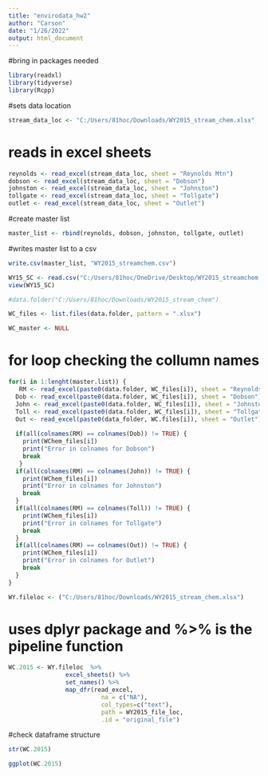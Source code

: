 ---
title: "envirodata_hw2"
author: "Carson"
date: "1/26/2022"
output: html_document
---

#bring in packages needed
```{r}
library(readxl)
library(tidyverse)
library(Rcpp)
```


#sets data location
```{r}
stream_data_loc <- "C:/Users/81hoc/Downloads/WY2015_stream_chem.xlsx"
```

# reads in excel sheets
```{r}
reynolds <- read_excel(stream_data_loc, sheet = "Reynolds Mtn")
dobson <- read_excel(stream_data_loc, sheet = "Dobson")
johnston <- read_excel(stream_data_loc, sheet = "Johnston")
tollgate <- read_excel(stream_data_loc, sheet = "Tollgate")
outlet <- read_excel(stream_data_loc, sheet = "Outlet")
```

#create master list
```{r}
master_list <- rbind(reynolds, dobson, johnston, tollgate, outlet)
```

#writes master list to a csv
```{r}
write.csv(master_list, "WY2015_streamchem.csv")
```

```{r}
WY15_SC <- read.csv("C:/Users/81hoc/OneDrive/Desktop/WY2015_streamchem.csv")
view(WY15_SC)
```


```{r}
#data.folder("C:/Users/81hoc/Downloads/WY2015_stream_chem")
```


```{r}
WC_files <- list.files(data.folder, pattern = ".xlsx")
```


```{r}
WC_master <- NULL
```

# for loop checking the collumn names
```{r}
for(i in 1:lenght(master.list)) {
   RM <- read_excel(paste0(data.folder, WC_files[i]), sheet = "Reynolds Mtn")
  Dob <- read_excel(paste0(data.folder, WC_files[i]), sheet = "Dobson")
  John <- read_excel(paste0(data.folder, WC_files[i]), sheet = "Johnston")
  Toll <- read_excel(paste0(data.folder, WC_files[i]), sheet = "Tollgate")
  Out <- read_excel(paste0(data_folder, WC.files[i]), sheet = "Outlet")
  
  if(all(colnames(RM) == colnames(Dob)) != TRUE) {
    print(WChem_files[i])
    print("Error in colnames for Dobson")
    break
   }
  if(all(colnames(RM) == colnames(John)) != TRUE) {
    print(WChem_files[i])
    print("Error in colnames for Johnston")
    break
  }
  if(all(colnames(RM) == colnames(Toll)) != TRUE) {
    print(WChem_files[i])
    print("Error in colnames for Tollgate")
    break
  }
  if(all(colnames(RM) == colnames(Out)) != TRUE) {
    print(WChem_files[i])
    print("Error in colnames for Outlet")
    break
  }
}
```


```{r}
WY.fileloc <- ("C:/Users/81hoc/Downloads/WY2015_stream_chem.xlsx")
```

# uses dplyr package and %>% is the pipeline function
```{r}
WC.2015 <- WY.fileloc  %>%
                excel_sheets() %>%
                set_names() %>%
                map_dfr(read_excel,
                          na = c("NA"),
                          col_types=c("text"),
                          path = WY2015_file_loc,
                          .id = "original_file")
```

#check dataframe structure
```{r}
str(WC.2015)
```


```{r}
ggplot(WC.2015)
```

